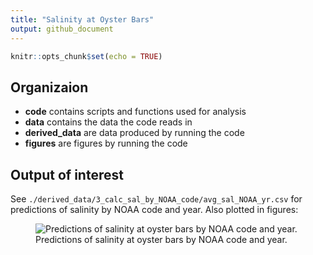 ```yaml
---
title: "Salinity at Oyster Bars"
output: github_document
---
```


```r
knitr::opts_chunk$set(echo = TRUE)
```
## Organizaion
- **code** contains scripts and functions used for analysis
- **data** contains the data the code reads in
- **derived_data** are data produced by running the code
- **figures** are figures by running the code

## Output of interest
See `./derived_data/3_calc_sal_by_NOAA_code/avg_sal_NOAA_yr.csv` for predictions of salinity by NOAA code and year. Also plotted in figures:

![Predictions of salinity at oyster bars by NOAA code and year.](figures/3_calc_sal_by_NOAA_code/mean_sal_yr_NOAA.png)
